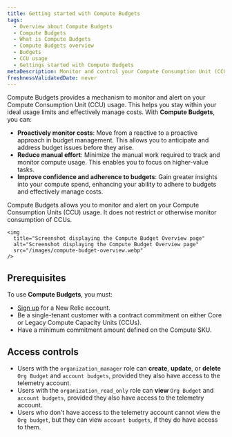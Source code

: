 ```yaml
---
title: Getting started with Compute Budgets
tags:
  - Overview about Compute Budgets
  - Compute Budgets
  - What is Compute Budgets
  - Compute Budgets overview
  - Budgets
  - CCU usage
  - Gettings started with Compute Budgets
metaDescription: Monitor and control your Compute Consumption Unit (CCU) usage with New Relic's Compute Budgets feature.
freshnessValidatedDate: never
---
```


Compute Budgets provides a mechanism to monitor and alert on your Compute Consumption Unit (CCU) usage. This helps you stay within your ideal usage limits and effectively manage costs. With **Compute Budgets**, you can:

  - **Proactively monitor costs**: Move from a reactive to a proactive approach in budget management. This allows you to anticipate and address budget issues before they arise.
  - **Reduce manual effort**: Minimize the manual work required to track and monitor compute usage. This enables you to focus on higher-value tasks.
  - **Improve confidence and adherence to budgets**: Gain greater insights into your compute spend, enhancing your ability to adhere to budgets and effectively manage costs.

  <Callout variant="important">
  Compute Budgets allows you to monitor and alert on your Compute Consumption Units (CCU) usage. It does not restrict or otherwise monitor consumption of CCUs.
  </Callout>

    <img
      title="Screenshot displaying the Compute Budget Overview page"
      alt="Screenshot displaying the Compute Budget Overview page"
      src="/images/compute-budget-overview.webp"
    />

## Prerequisites

To use **Compute Budgets**, you must:

  - [Sign up](https://newrelic.com/signup/) for a New Relic account.
  - Be a single-tenant customer with a contract commitment on either Core or Legacy Compute Capacity Units (CCUs).
  - Have a minimum commitment amount defined on the Compute SKU.

## Access controls

  - Users with the `organization_manager` role can **create**, **update**, or **delete** `Org Budget` and `account budgets`, provided they also have access to the telemetry account.
  - Users with the `organization_read_only` role can **view** `Org Budget` and `account budgets`, provided they also have access to the telemetry account.
  - Users who don't have access to the telemetry account cannot view the `Org budget`, but they can view `account budgets`, if they do have access to them.
